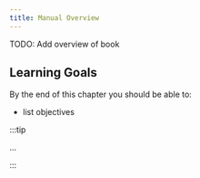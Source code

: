 ```yaml
---
title: Manual Overview
---
```


TODO: Add overview of book

## Learning Goals

By the end of this chapter you should be able to:

- list objectives

:::tip

...

:::
